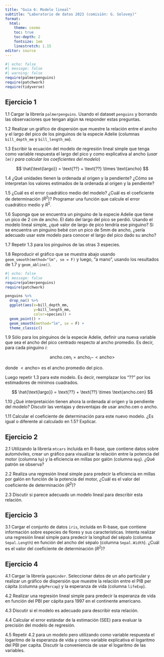 ```yaml
---
title: "Guía 6: Modelo lineal"
subtitle: "Laboratorio de datos 2023 (comisión: G. Solovey)"
format:
  html: 
    theme: cosmo
    toc: true
    toc-depth: 2
    fontsize: 1em
    linestretch: 1.15
editor: source
---
```


```r
#| echo: false
#| message: false
#| warning: false
require(palmerpenguins)
require(patchwork)
require(tidyverse)
```

## Ejercicio 1

1.1 Cargar la librería `palmerpenguins`. Usando el dataset `penguins` y 
borrando las observaciones que tengan algún `NA` responder estas preguntas.

1.2 Realizar un gráfico de dispersión que muestre la relación entre el ancho y el largo del pico de los pinguinos de la especie Adelie (columnas `bill_depth_mm` y `bill_length_mm`). 

1.3 Escribir la ecuación del modelo de regresión lineal simple que tenga como variable respuesta el largo del pico y como explicativa al ancho (*usar `lm()` para calcular los coeficientes del modelo*) 

$$ 
\hat{\text{largo}} =  \text{??}  + \text{??} \times \text{ancho} 
$$

1.4 ¿Qué unidades tienen la ordenada al origen y la pendiente? ¿Cómo se interpretan los valores estimados de la ordenada al origen y la pendiente?

1.5 ¿Cuál es el error cuadrático medio del modelo? ¿Cuál es el coeficiente de determinación ($R^2$)? Programar una función que calcule el error cuadrático medio y $R^2$.

1.6 Suponga que se encuentra un pinguino de la especie Adelie que tiene un pico de 2 cm de ancho. El dato del largo del pico se perdió. Usando el modelo lineal simple, ¿qué valor de largo de pico tendría ese pinguino? Si se encuentra un pinguino bebé con un pico de 5mm de ancho, ¿sería adecuado usar este modelo para conocer el largo del pico dado su ancho?

1.7 Repetir 1.3 para los pinguinos de las otras 3 especies. 

1.8 Reproducir el gráfico que se muestra abajo usando `geom_smooth(method="lm", se = F)` y luego, "a mano", usando los resultados de 1.7 y `geom_abline()`. 

```r
#| echo: false
#| message: false
require(palmerpenguins)
require(patchwork)

penguins %>% 
  drop_na() %>% 
  ggplot(aes(x=bill_depth_mm, 
             y=bill_length_mm, 
             color=species)) + 
  geom_point() + 
  geom_smooth(method="lm", se = F) + 
  theme_classic()

```

1.9 Sólo para los pinguinos de la especie Adelie, definir una nueva variable que sea el ancho del pico centrado respecto al ancho promedio. Es decir, para cada pinguino $i$:

$$
\text{ancho.cen}_i = \text{ancho}_i - <\text{ancho}>
$$

donde $<\text{ancho}>$ es el ancho promedio del pico.

Luego repetir 1.3 para este modelo. Es decir, reemplazar los "??" por los estimadores de mínimos cuadrados.

$$ 
\hat{\text{largo}} =  \text{??}  + \text{??} \times \text{ancho.cen} 
$$

1.10 ¿Qué interpretaición tienen ahora la ordenada al origen y la pendiente del modelo? Discutir las ventajas y desventajas de usar $\text{ancho.cen}$ o $\text{ancho}$.

1.11 Calcular el coeficiente de determinación para este nuevo modelo. ¿Es igual o diferente al calculado en 1.5? Explicar.


## Ejercicio 2

2.1 Utilizando la librería `mtcars` incluida en R-base, que contiene datos sobre automóviles, crear un gráfico para visualizar la relación entre la potencia del motor (columna `hp`) y la eficiencia en millas por galón (columna `mpg`). ¿Qué patrón se observa?

2.2 Realiza una regresión lineal simple para predecir la eficiencia en millas por galón en función de la potencia del motor, ¿Cuál es el valor del coeficiente de determinación ($R^2$)?

2.3 Discutir si parece adecuado un modelo lineal para describir esta relación.

## Ejercicio 3

3.1 Cargar el conjunto de datos `iris`, incluida en R-base, que contiene información sobre especies de flores y sus características. Intenta realizar una regresión lineal simple para predecir la longitud del sépalo (columna `Sepal.Length`) en función del ancho del sépalo (columna `Sepal.Width`). ¿Cuál es el valor del coeficiente de determinación ($R^2$)?


## Ejercicio 4

4.1 Cargar la librería `gapminder`. Seleccionar datos de un año particular y realizar un gráfico de dispersión que muestre la relación entre el PIB per cápita (columna `gdpPercap`) y la esperanza de vida (columna `lifeExp`).

4.2 Realizar una regresión lineal simple para predecir la esperanza de vida en función del PBI per cápita para 1997 en el continente americano.

4.3 Discutir si el modelo es adecuado para describir esta relación.

4.4 Calcular el error estándar de la estimación (SEE) para evaluar la precisión del modelo de regresión.

4.5 Repetir 4.2 para un modelo pero utilizando como variable respuesta el logaritmo de la esperanza de vida y como variable explicativa el logaritmo del PBI per capita. Discutir la conveniencia de usar el logaritmo de las variables.